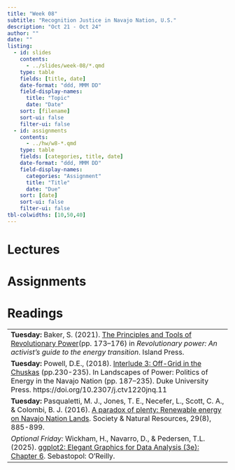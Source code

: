 ```yaml
---
title: "Week 08"
subtitle: "Recognition Justice in Navajo Nation, U.S."
description: "Oct 21 - Oct 24"
author: ""
date: ""
listing:
  - id: slides
    contents:
      - ../slides/week-08/*.qmd
    type: table
    fields: [title, date]
    date-format: "ddd, MMM DD"
    field-display-names:
      title: "Topic"
      date: "Date"
    sort: [filename]
    sort-ui: false
    filter-ui: false
  - id: assignments
    contents:
      - ../hw/w8-*.qmd
    type: table
    fields: [categories, title, date]
    date-format: "ddd, MMM DD"
    field-display-names:
      categories: "Assignment"
      title: "Title"
      date: "Due"
    sort: [date]
    sort-ui: false
    filter-ui: false
tbl-colwidths: [10,50,40]
---
```


# Lectures

::: {#slides}
:::

# Assignments

::: {#assignments}
:::

# Readings

|                                                                                                           |
|-----------------------------------------------------------------------------------------------------------|
|**Tuesday:** Baker, S. (2021). [The Principles and Tools of Revolutionary Power](https://ebookcentral.proquest.com/lib/well/reader.action?docID=6386268&ppg=173&c=UERG)(pp. 173–176) in *Revolutionary power: An activist's guide to the energy transition*. Island Press. |
|**Tuesday:** Powell, D.E., (2018). [Interlude 3: Off-Grid in the Chuskas](https://www-jstor-org.ezproxy.wellesley.edu/stable/j.ctv1220jnq.11?searchText=&searchUri=&ab_segments=&searchKey=&refreqid=fastly-default%3A7b2b332f995cc8d4f9354aa8203929cb&initiator=recommender&seq=44) (pp.230-235). In Landscapes of Power: Politics of Energy in the Navajo Nation (pp. 187–235). Duke University Press. https://doi.org/10.2307/j.ctv1220jnq.11 |
|**Tuesday:** Pasqualetti, M. J., Jones, T. E., Necefer, L., Scott, C. A., & Colombi, B. J. (2016). [A paradox of plenty: Renewable energy on Navajo Nation Lands](). Society & Natural Resources, 29(8), 885-899.|
|*Optional Friday:* Wickham, H., Navarro, D., & Pedersen, T.L. (2025). [ggplot2: Elegant Graphics for Data Analysis (3e): Chapter 6](https://ggplot2-book.org/maps.html). Sebastopol: O'Reilly.  |